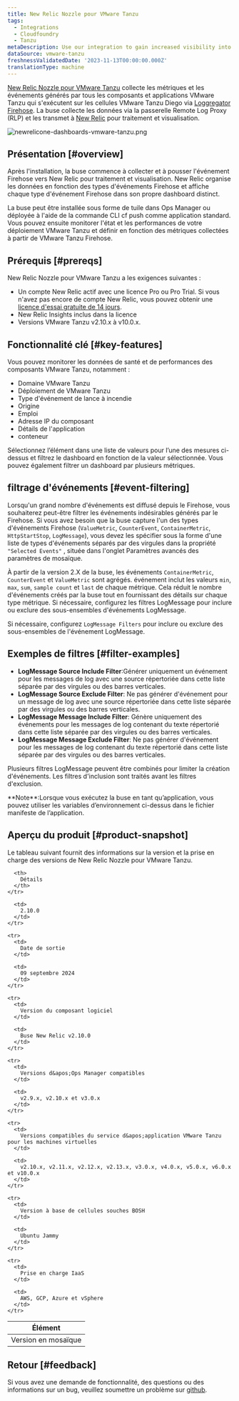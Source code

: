 ```yaml
---
title: New Relic Nozzle pour VMware Tanzu
tags:
  - Integrations
  - Cloudfoundry
  - Tanzu
metaDescription: Use our integration to gain increased visibility into the performance of your VMware Tanzu environment.
dataSource: vmware-tanzu
freshnessValidatedDate: '2023-11-13T00:00:00.000Z'
translationType: machine
---
```


[New Relic Nozzle pour VMware Tanzu](https://network.pivotal.io/products/nr-firehose-nozzle) collecte les métriques et les événements générés par tous les composants et applications VMware Tanzu qui s&apos;exécutent sur les cellules VMware Tanzu Diego via [Loggregator Firehose](https://docs.pivotal.io/pivotalcf/loggregator/index.html). La buse collecte les données via la passerelle Remote Log Proxy (RLP) et les transmet à [New Relic](https://www.newrelic.com) pour traitement et visualisation.

<img title="newrelicone-dashboards-vmware-tanzu.png" alt="newrelicone-dashboards-vmware-tanzu.png" src="/images/infrastructure_screenshot-crop_vmware-tanzu-dashboard.webp" />

## Présentation [#overview]

Après l&apos;installation, la buse commence à collecter et à pousser l&apos;événement Firehose vers New Relic pour traitement et visualisation. New Relic organise les données en fonction des types d&apos;événements Firehose et affiche chaque type d&apos;événement Firehose dans son propre dashboard distinct.

La buse peut être installée sous forme de tuile dans Ops Manager ou déployée à l&apos;aide de la commande CLI cf push comme application standard. Vous pouvez ensuite monitorer l&apos;état et les performances de votre déploiement VMware Tanzu et définir <InlinePopover type="alerts" />en fonction des métriques collectées à partir de VMware Tanzu Firehose.

## Prérequis [#prereqs]

New Relic Nozzle pour VMware Tanzu a les exigences suivantes :

* Un compte New Relic actif avec une licence Pro ou Pro Trial. Si vous n&apos;avez pas encore de compte New Relic, vous pouvez obtenir une [licence d&apos;essai gratuite de 14 jours](http://newrelic.com/signup?funnel=pivotal-cloud-foundry&partner=Pivotal+Cloud+Foundry).
* New Relic Insights inclus dans la licence
* Versions VMware Tanzu v2.10.x à v10.0.x.

## Fonctionnalité clé [#key-features]

Vous pouvez monitorer les données de santé et de performances des composants VMware Tanzu, notamment :

* Domaine VMware Tanzu
* Déploiement de VMware Tanzu
* Type d&apos;événement de lance à incendie
* Origine
* Emploi
* Adresse IP du composant
* Détails de l&apos;application
* conteneur

Sélectionnez l’élément dans une liste de valeurs pour l’une des mesures ci-dessus et filtrez le dashboard en fonction de la valeur sélectionnée. Vous pouvez également filtrer un dashboard par plusieurs métriques.

## filtrage d&apos;événements [#event-filtering]

Lorsqu&apos;un grand nombre d&apos;événements est diffusé depuis le Firehose, vous souhaiterez peut-être filtrer les événements indésirables générés par le Firehose. Si vous avez besoin que la buse capture l&apos;un des types d&apos;événements Firehose (`ValueMetric`, `CounterEvent`, `ContainerMetric`, `HttpStartStop`, `LogMessage`), vous devez les spécifier sous la forme d&apos;une liste de types d&apos;événements séparés par des virgules dans la propriété `"Selected Events"` , située dans l&apos;onglet Paramètres avancés des paramètres de mosaïque.

À partir de la version 2.X de la buse, les événements `ContainerMetric`, `CounterEvent` et `ValueMetric` sont agrégés. événement inclut les valeurs `min`, `max`, `sum`, `sample count` et `last` de chaque métrique. Cela réduit le nombre d&apos;événements créés par la buse tout en fournissant des détails sur chaque type métrique. Si nécessaire, configurez les filtres LogMessage pour inclure ou exclure des sous-ensembles d&apos;événements LogMessage.

Si nécessaire, configurez `LogMessage Filters` pour inclure ou exclure des sous-ensembles de l&apos;événement LogMessage.

## Exemples de filtres [#filter-examples]

* <DNT>**LogMessage Source Include Filter**</DNT>:Générer uniquement un événement pour les messages de log avec une source répertoriée dans cette liste séparée par des virgules ou des barres verticales.
* <DNT>**LogMessage Source Exclude Filter**</DNT>: Ne pas générer d&apos;événement pour un message de log avec une source répertoriée dans cette liste séparée par des virgules ou des barres verticales.
* <DNT>**LogMessage Message Include Filter**</DNT>: Génère uniquement des événements pour les messages de log contenant du texte répertorié dans cette liste séparée par des virgules ou des barres verticales.
* <DNT>**LogMessage Message Exclude Filter**</DNT>: Ne pas générer d&apos;événement pour les messages de log contenant du texte répertorié dans cette liste séparée par des virgules ou des barres verticales.

Plusieurs filtres LogMessage peuvent être combinés pour limiter la création d&apos;événements. Les filtres d&apos;inclusion sont traités avant les filtres d&apos;exclusion.

<Callout variant="important">
  <DNT>**Note**</DNT>:Lorsque vous exécutez la buse en tant qu’application, vous pouvez utiliser les variables d’environnement ci-dessus dans le fichier manifeste de l’application.
</Callout>

## Aperçu du produit [#product-snapshot]

Le tableau suivant fournit des informations sur la version et la prise en charge des versions de New Relic Nozzle pour VMware Tanzu.

<table>
  <thead>
    <tr>
      <th>
        Élément
      </th>

      <th>
        Détails
      </th>
    </tr>
  </thead>

  <tbody>
    <tr>
      <td>
        Version en mosaïque
      </td>

      <td>
        2.10.0
      </td>
    </tr>

    <tr>
      <td>
        Date de sortie
      </td>

      <td>
        09 septembre 2024
      </td>
    </tr>

    <tr>
      <td>
        Version du composant logiciel
      </td>

      <td>
        Buse New Relic v2.10.0
      </td>
    </tr>

    <tr>
      <td>
        Versions d&apos;Ops Manager compatibles
      </td>

      <td>
        v2.9.x, v2.10.x et v3.0.x
      </td>
    </tr>

    <tr>
      <td>
        Versions compatibles du service d&apos;application VMware Tanzu pour les machines virtuelles
      </td>

      <td>
        v2.10.x, v2.11.x, v2.12.x, v2.13.x, v3.0.x, v4.0.x, v5.0.x, v6.0.x et v10.0.x
      </td>
    </tr>

    <tr>
      <td>
        Version à base de cellules souches BOSH
      </td>

      <td>
        Ubuntu Jammy
      </td>
    </tr>

    <tr>
      <td>
        Prise en charge IaaS
      </td>

      <td>
        AWS, GCP, Azure et vSphere
      </td>
    </tr>
  </tbody>
</table>

## Retour [#feedback]

Si vous avez une demande de fonctionnalité, des questions ou des informations sur un bug, veuillez soumettre un problème sur [github](https://github.com/newrelic/newrelic-pcf-nozzle-tile/issues).